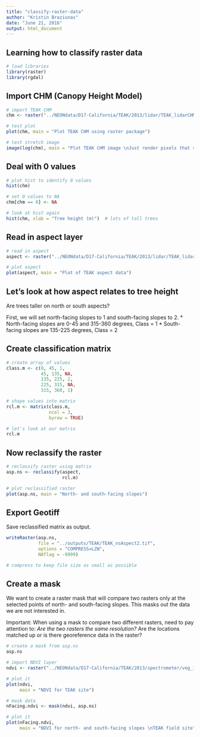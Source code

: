 ```yaml
---
title: "classify-raster-data"
author: "Kristin Braziunas"
date: "June 21, 2016"
output: html_document
---
```


## Learning how to classify raster data

```r

# load libraries
library(raster)
library(rgdal)

```

## Import CHM (Canopy Height Model)

```r

# import TEAK CHM
chm <- raster("../NEONdata/D17-California/TEAK/2013/lidar/TEAK_lidarCHM.tif")

# test plot
plot(chm, main = "Plot TEAK CHM using raster package")

# test stretch image
image(log(chm), main = "Plot TEAK CHM image \nJust render pixels that stretch to fill the space")

```

## Deal with 0 values

```r

# plot hist to identify 0 values
hist(chm)

# set 0 values to NA
chm[chm == 0] <- NA

# look at hist again
hist(chm, xlab = "Tree height (m)")  # lots of tall trees

```

## Read in aspect layer

```r

# read in aspect
aspect <- raster("../NEONdata/D17-California/TEAK/2013/lidar/TEAK_lidarAspect.tif")

# plot aspect
plot(aspect, main = "Plot of TEAK aspect data")

```

## Let's look at how aspect relates to tree height

Are trees taller on north or south aspects?

First, we will set north-facing slopes to 1 and south-facing slopes to 2.
* North-facing slopes are 0-45 and 315-360 degrees, Class = 1
* South-facing slopes are 135-225 degrees, Class = 2

## Create classification matrix

```r

# create array of values
class.m <- c(0, 45, 1,
             45, 135, NA,
             135, 225, 2,
             225, 315, NA,
             315, 360, 1)

# shape values into matrix
rcl.m <- matrix(class.m,
                ncol = 3,
                byrow = TRUE)

# let's look at our matrix
rcl.m

```

## Now reclassify the raster

```r

# reclassify raster using matrix
asp.ns <- reclassify(aspect,
                     rcl.m)

# plot reclassified raster
plot(asp.ns, main = "North- and south-facing slopes")

```

## Export Geotiff

Save reclassified matrix as output.

```r

writeRaster(asp.ns,
            file = "../outputs/TEAK/TEAK_nsAspect2.tif",
            options = "COMPRESS=LZW", 
            NAflag = -9999)

# compress to keep file size as small as possible

```

## Create a mask

We want to create a raster mask that will compare two rasters only at the selected points of north- and south-facing slopes. This masks out the data we are not interested in.

Important: When using a mask to compare two different rasters, need to pay attention to:
*Are the two rasters the same resolution?
*Are the locations matched up or is there georeference data in the raster?

```r

# create a mask from asp.ns
asp.ns

# import NDVI layer
ndvi <- raster("../NEONdata/D17-California/TEAK/2013/spectrometer/veg_index/TEAK_NDVI.tif")

# plot it
plot(ndvi,
     main = "NDVI for TEAK site")

# mask data
nFacing.ndvi <- mask(ndvi, asp.ns)

# plot it
plot(nFacing.ndvi, 
     main = "NDVI for north- and south-facing slopes \nTEAK field site")

```

